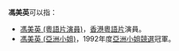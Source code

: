 '''馮美英'''可以指：
*[[馮美英_(粵語片演員)|馮美英 (粵語片演員)]]，[[香港|香港]][[粵語片|粵語片]]演員。
*[[馮美英_(亞洲小姐)|馮美英 (亞洲小姐)]]，1992年度[[亞洲小姐競選|亞洲小姐競選]]冠軍。
{{disambig|F|cat=三字冯姓人名消歧义}}
